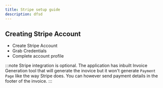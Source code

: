 ```yaml
---
title: Stripe setup guide
description: dfsd
---
```



## Creating Stripe Account

- Create Stripe Account
- Grab Credentials
- Complete account profile

:::note
Stripe integration is optional. The application has inbuilt Invoice Generation tool that will generate the inovice but it won't generate `Payment Page` like the way Stripe does. You can however send payment details in the footer of the invoice.
:::

<div class="not-content">
  <Comments />
</div>
